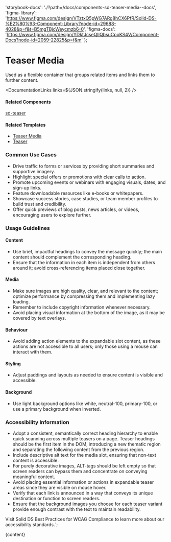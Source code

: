 

  'storybook-docs': './?path=/docs/components-sd-teaser-media--docs',
  'figma-library':
    'https://www.figma.com/design/VTztxQ5pWG7ARg8hCX6PfR/Solid-DS-%E2%80%93-Component-Library?node-id=29688-4028&p=f&t=B5mgTBjcWeycmzb6-0',
  'figma-docs': 'https://www.figma.com/design/YDktJcseQIIQbsuCpoKS4V/Component-Docs?node-id=2059-22825&p=f&m'
};

# Teaser Media

Used as a flexible container that groups related items and links them to further content.

<DefaultStory />

<DocumentationLinks links=${JSON.stringify(links, null, 2)} />

#### Related Components

[sd-teaser](./?path=/docs/components-sd-teaser--docs)

#### Related Templates

- [Teaser Media](./?path=/docs/templates-teaser-media--docs)
- [Teaser](./?path=/docs/templates-teaser--docs)

### Common Use Cases

- Drive traffic to forms or services by providing short summaries and supportive imagery.
- Highlight special offers or promotions with clear calls to action.
- Promote upcoming events or webinars with engaging visuals, dates, and sign-up links.
- Feature downloadable resources like e-books or whitepapers.
- Showcase success stories, case studies, or team member profiles to build trust and credibility.
- Offer quick previews of blog posts, news articles, or videos, encouraging users to explore further.

### Usage Guidelines

#### Content

- Use brief, impactful headings to convey the message quickly; the main content should complement the corresponding heading.
- Ensure that the information in each item is independent from others around it; avoid cross-referencing items placed close together.

#### Media

- Make sure images are high quality, clear, and relevant to the content; optimize performance by compressing them and implementing lazy loading.
- Remember to include copyright information whenever necessary.
- Avoid placing visual information at the bottom of the image, as it may be covered by text overlays.

#### Behaviour

- Avoid adding action elements to the expandable slot content, as these actions are not accessible to all users; only those using a mouse can interact with them.

#### Styling

- Adjust paddings and layouts as needed to ensure content is visible and accessible.

#### Background

- Use light background options like white, neutral-100, primary-100, or use a primary background when inverted.

### Accessibility Information

- Adopt a consistent, semantically correct heading hierarchy to enable quick scanning across multiple teasers on a page. Teaser headings should be the first item in the DOM, introducing a new thematic region and separating the following content from the previous region.
- Include descriptive alt text for the media slot, ensuring that non-text content is accessible.
- For purely decorative images, ALT-tags should be left empty so that screen readers can bypass them and concentrate on conveying meaningful content.
- Avoid placing essential information or actions in expandable teaser areas since they are visible on mouse hover.
- Verify that each link is announced in a way that conveys its unique destination or function to screen readers.
- Ensure that the background images you choose for each teaser variant provide enough contrast with the text to maintain readability.

Visit <sd-link href="https://www.figma.com/design/YDktJcseQIIQbsuCpoKS4V/Component-Docs?node-id=10708-5011&t=Z1FxSGWkmXG5r5sw-4" target="_blank">Solid DS Best Practices for WCAG Compliance</sd-link> to learn more about our accessibility standards.`;

<Meta title="Components/sd-teaser-media/Overview" />

<OverviewFormatter story={SdTeaserMediaStories.Default}>{content}</OverviewFormatter>
